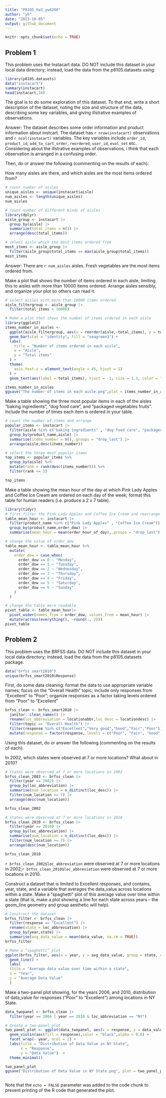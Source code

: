```yaml
---
title: "P8105_hw3_yw4200"
author: "yh"
date: "2023-10-05"
output: github_document
---
```


```r
knitr::opts_chunk$set(echo = TRUE)
```

## Problem 1
This problem uses the Instacart data. DO NOT include this dataset in your local data directory; instead, load the data from the p8105.datasets using:
```r
library(p8105.datasets)
data("instacart")
summary(instacart)
head(instacart,10)
```

The goal is to do some exploration of this dataset. To that end, write a short description of the dataset, noting the size and structure of the data, describing some key variables, and giving illstrative examples of observations. 

Answer: The dataset describes some order information and product information about instcart. The dataset has `r nrow(instacart)` observations and `r ncol(instacart)` variables. The key variables include `order_id`, `product_id`, `add_to_cart_order`, `reordered`, `user_id`, `eval_set` etc. Considering about the illstrative examples of observations, i think that each observation is arranged in a confusing order.

Then, do or answer the following (commenting on the results of each):

How many aisles are there, and which aisles are the most items ordered from?
```r
# count number of aisles
unique_aisles <- unique(instacart$aisle)
num_aisles <- length(unique_aisles)
num_aisles

# count number of different kinds of aisles
library(dplyr)
aisle_group <- instacart |>
  group_by(aisle) |>
  summarize(total_items = n()) |>
  arrange(desc(total_items))

# select aisle which the most items ordered from
most_items <- aisle_group |>
  filter(aisle_group$total_items == max(aisle_group$total_items))
most_items

```
Answer: There are `r num_aisles` aisles. Fresh vegetables are the most items ordered from.

Make a plot that shows the number of items ordered in each aisle, limiting this to aisles with more than 10000 items ordered. Arrange aisles sensibly, and organize your plot so others can read it.
```r
# select aisles with more than 10000 items ordered
aisle_filtergroup <- aisle_group |>
  filter(total_items > 10000)

# Make a plot that shows the number of items ordered in each aisle
library(ggplot2)
items_number_in_aisles <-
  ggplot(aisle_filtergroup, aes(x = reorder(aisle,-total_items), y = total_items)) +
  geom_bar(stat = "identity", fill = "seagreen3") +
  labs(
    title = "Number of items ordered in each aisle",
    x = "Aisle",
    y = "Total items"
  ) +
  theme(
    axis.text.x = element_text(angle = 45, hjust = 1)
  ) +
  geom_text(aes(label = total_items), vjust = -1, size = 1.3, color = "black")

items_number_in_aisles
ggsave("The number of items in each aisle.png",plot = items_number_in_aisles)
```

Make a table showing the three most popular items in each of the aisles “baking ingredients”, “dog food care”, and “packaged vegetables fruits”. Include the number of times each item is ordered in your table.
```r
# count the number of items and arrange 
popular_items <- instacart |> 
  filter(aisle %in% c("baking ingredients" , "dog food care", "packaged vegetables fruits") )  |>
  group_by(product_name,aisle) |>
  summarise(items_number = n(),.groups = "drop_last") |>
  arrange(aisle,desc(items_number))

# select the three most popular items
top_items <- popular_items %>%
  group_by(aisle) %>%
  mutate(rank = rank(desc(items_number))) %>%
  filter(rank <= 3)

top_items
```

Make a table showing the mean hour of the day at which Pink Lady Apples and Coffee Ice Cream are ordered on each day of the week; format this table for human readers (i.e. produce a 2 x 7 table).


```r
library(tidyr)
# first filter the Pink Lady Apples and Coffee Ice Cream and rearrange
table_mean_hour <- instacart |>
  filter(product_name %in% c("Pink Lady Apples" , "Coffee Ice Cream")) |>
  group_by(product_name,order_dow) |>
  summarise(mean_hour = mean(order_hour_of_day),.groups = "drop_last") 

# change the value of order_dow
table_mean_hour <- table_mean_hour %>%
  mutate(
    order_dow = case_when(
      order_dow == 0 ~ "Monday",
      order_dow == 1 ~ "Tuesday",
      order_dow == 2 ~ "Wednesday",
      order_dow == 3 ~ "Thursday",
      order_dow == 4 ~ "Friday",
      order_dow == 5 ~ "Saturday",
      order_dow == 6 ~ "Sunday"
    )
  )

# change the table more readable
pivot_table <- table_mean_hour|>
  pivot_wider(names_from = order_dow, values_from = mean_hour) |>
  mutate(across(everything(), ~round(., 2)))
pivot_table
```

## Problem 2
This problem uses the BRFSS data. DO NOT include this dataset in your local data directory; instead, load the data from the p8105.datasets package.
```r
data("brfss_smart2010")
unique(brfss_smart2010$Response)
```

First, do some data cleaning:
format the data to use appropriate variable names;
focus on the “Overall Health” topic;
include only responses from “Excellent” to “Poor”;
organize responses as a factor taking levels ordered from “Poor” to “Excellent”
```r
brfss_clean <- brfss_smart2010 |>
  janitor::clean_names() |>
  rename(loc_abbreviation = locationabbr,loc_desc = locationdesc) |>
  filter(topic == "Overall Health") |>
  filter(response %in% c("Excellent","Very good","Good","Fair","Poor")) |>
  mutate(response = factor(response, levels = c("Poor", "Fair", "Good", "Very good", "Excellent"),ordered = TRUE))
```

Using this dataset, do or answer the following (commenting on the results of each):

In 2002, which states were observed at 7 or more locations? What about in 2010?
```r
# states were observed at 7 or more locations in 2002
brfss_clean_2002 <- brfss_clean |>
  filter(year == 2002) |>
  group_by(loc_abbreviation) |>
  summarise(num_location = n_distinct(loc_desc)) |>
  filter(num_location >= 7) |>
  arrange(desc(num_location))

brfss_clean_2002

# states were observed at 7 or more locations in 2010
brfss_clean_2010 <- brfss_clean |>
  filter(year == 2010) |>
  group_by(loc_abbreviation) |>
  summarise(num_location = n_distinct(loc_desc)) |>
  filter(num_location >= 7) |>
  arrange(desc(num_location))

brfss_clean_2010
```
`r brfss_clean_2002$loc_abbreviation` were observed at 7 or more locations in 2002;`r brfss_clean_2010$loc_abbreviation` were observed at 7 or more locations in 2010.

Construct a dataset that is limited to Excellent responses, and contains, year, state, and a variable that averages the data_value across locations within a state. Make a “spaghetti” plot of this average value over time within a state (that is, make a plot showing a line for each state across years – the geom_line geometry and group aesthetic will help).

```r
# Construct the dataset
brfss_filter <- brfss_clean |>
  filter(response == "Excellent") |> 
  rename(state = loc_abbreviation) |>
  group_by(year,state) |>
  summarise(avg_data_value = mean(data_value, na.rm = TRUE))
brfss_filter

# Make a “spaghetti” plot
ggplot(brfss_filter, aes(x = year, y = avg_data_value, group = state, color = state)) +
  geom_line() +
  labs(
  title = "Average data value over time within a state",
  x = "Year",
  y = "Average Data Value"
  )
```

Make a two-panel plot showing, for the years 2006, and 2010, distribution of data_value for responses (“Poor” to “Excellent”) among locations in NY State.
```r
data_twopanel <- brfss_clean |>
  filter(year == 2006 | year == 2010 & loc_abbreviation == "NY") 

# Create a two-panel plot
two_panel_plot <- ggplot(data_twopanel, aes(x = response, y = data_value)) +
  geom_violin(aes(fill = response),color = "black",alpha = 0.8) +
  facet_wrap(~ year, ncol = 2) +
  labs(title = "Distribution of Data Value in NY State",
       x = "Response",
       y = "Data Value")  +
  theme_minimal()

two_panel_plot
ggsave("Distribution of Data Value in NY State.png", plot = two_panel_plot)
```


```r

```

Note that the `echo = FALSE` parameter was added to the code chunk to prevent printing of the R code that generated the plot.
